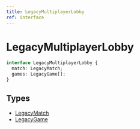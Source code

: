 ```yaml
---
title: LegacyMultiplayerLobby
ref: interface
---
```


# LegacyMultiplayerLobby

```ts
interface LegacyMultiplayerLobby {
  match: LegacyMatch;
  games: LegacyGame[];
}
```

## Types

- [LegacyMatch](/references/legacy-match)
- [LegacyGame](/references/legacy-game)
